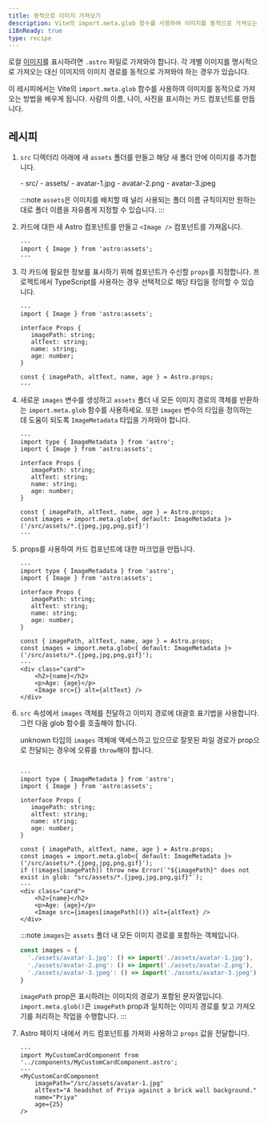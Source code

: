 ```yaml
---
title: 동적으로 이미지 가져오기
description: Vite의 import.meta.glob 함수를 사용하여 이미지를 동적으로 가져오는 방법을 알아보세요.
i18nReady: true
type: recipe
---
```



로컬 [이미지](/ko/guides/images/)를 표시하려면 `.astro` 파일로 가져와야 합니다. 각 개별 이미지를 명시적으로 가져오는 대신 이미지의 이미지 경로를 동적으로 가져와야 하는 경우가 있습니다.

이 레시피에서는 Vite의 `import.meta.glob` 함수를 사용하여 이미지를 동적으로 가져오는 방법을 배우게 됩니다. 사람의 이름, 나이, 사진을 표시하는 카드 컴포넌트를 만듭니다.

## 레시피

1. `src` 디렉터리 아래에 새 `assets` 폴더를 만들고 해당 새 폴더 안에 이미지를 추가합니다.

    <FileTree>
    - src/
      - assets/
        - avatar-1.jpg
        - avatar-2.png
        - avatar-3.jpeg
    </FileTree>

    :::note
    `assets`은 이미지를 배치할 때 널리 사용되는 폴더 이름 규칙이지만 원하는 대로 폴더 이름을 자유롭게 지정할 수 있습니다.
    ::: 

2. 카드에 대한 새 Astro 컴포넌트를 만들고 `<Image />` 컴포넌트를 가져옵니다.

    ```astro title="src/components/MyCustomCardComponent.astro" 
    ---
    import { Image } from 'astro:assets';
    ---
    ```

3. 각 카드에 필요한 정보를 표시하기 위해 컴포넌트가 수신할 `props`를 지정합니다. 프로젝트에서 TypeScript를 사용하는 경우 선택적으로 해당 타입을 정의할 수 있습니다.

    ```astro title="src/components/MyCustomCardComponent.astro" ins={4-9, 11}
    ---
    import { Image } from 'astro:assets';

    interface Props {
       imagePath: string;
       altText: string;
       name: string;
       age: number;
    }

    const { imagePath, altText, name, age } = Astro.props;
    ---
    ``` 

4. 새로운 `images` 변수를 생성하고 `assets` 폴더 내 모든 이미지 경로의 객체를 반환하는 `import.meta.glob` 함수를 사용하세요. 또한 `images` 변수의 타입을 정의하는 데 도움이 되도록 `ImageMetadata` 타입을 가져와야 합니다.

    ```astro title="src/components/MyCustomCardComponent.astro" ins={2, 13} "ImageMetadata"
    ---
    import type { ImageMetadata } from 'astro';
    import { Image } from 'astro:assets';

    interface Props {
       imagePath: string;
       altText: string;
       name: string;
       age: number;
    }
    
    const { imagePath, altText, name, age } = Astro.props;
    const images = import.meta.glob<{ default: ImageMetadata }>('/src/assets/*.{jpeg,jpg,png,gif}')
    ---
    ```
    

5. props를 사용하여 카드 컴포넌트에 대한 마크업을 만듭니다.

    ```astro title="src/components/MyCustomCardComponent.astro" ins={15-19} "<Image src={} alt={altText} />"
    ---
    import type { ImageMetadata } from 'astro';
    import { Image } from 'astro:assets';

    interface Props {
       imagePath: string;
       altText: string;
       name: string;
       age: number;
    }
    
    const { imagePath, altText, name, age } = Astro.props;
    const images = import.meta.glob<{ default: ImageMetadata }>('/src/assets/*.{jpeg,jpg,png,gif}');
    ---
    <div class="card">
        <h2>{name}</h2>
        <p>Age: {age}</p>
        <Image src={} alt={altText} />
    </div>
    ```

6. `src` 속성에서 `images` 객체를 전달하고 이미지 경로에 대괄호 표기법을 사용합니다. 그런 다음 glob 함수를 호출해야 합니다.

    unknown 타입의 `images` 객체에 액세스하고 있으므로 잘못된 파일 경로가 prop으로 전달되는 경우에 오류를 `throw`해야 합니다.
   
    ```astro title="src/components/MyCustomCardComponent.astro" ins="images[imagePath]()" ins={14}

    ---
    import type { ImageMetadata } from 'astro';
    import { Image } from 'astro:assets';

    interface Props {
       imagePath: string;
       altText: string;
       name: string;
       age: number;
    }
    
    const { imagePath, altText, name, age } = Astro.props;
    const images = import.meta.glob<{ default: ImageMetadata }>('/src/assets/*.{jpeg,jpg,png,gif}');
    if (!images[imagePath]) throw new Error(`"${imagePath}" does not exist in glob: "src/assets/*.{jpeg,jpg,png,gif}"`);
    ---
    <div class="card">
        <h2>{name}</h2>
        <p>Age: {age}</p>
        <Image src={images[imagePath]()} alt={altText} />
    </div>
    ```

    :::note
    `images`는 `assets` 폴더 내 모든 이미지 경로를 포함하는 객체입니다.

    ```js
    const images = {
      './assets/avatar-1.jpg': () => import('./assets/avatar-1.jpg'),
      './assets/avatar-2.png': () => import('./assets/avatar-2.png'),
      './assets/avatar-3.jpeg': () => import('./assets/avatar-3.jpeg')
    }
    ```

    `imagePath` prop은 표시하려는 이미지의 경로가 포함된 문자열입니다. `import.meta.glob()`은 `imagePath` prop과 일치하는 이미지 경로를 찾고 가져오기를 처리하는 작업을 수행합니다.
    ::: 

7. Astro 페이지 내에서 카드 컴포넌트를 가져와 사용하고 `props` 값을 전달합니다.

    ```astro title="src/pages/index.astro" 
    ---
    import MyCustomCardComponent from '../components/MyCustomCardComponent.astro';
    ---
    <MyCustomCardComponent 
        imagePath="/src/assets/avatar-1.jpg"
        altText="A headshot of Priya against a brick wall background."
        name="Priya"
        age={25}
    />
    ```

